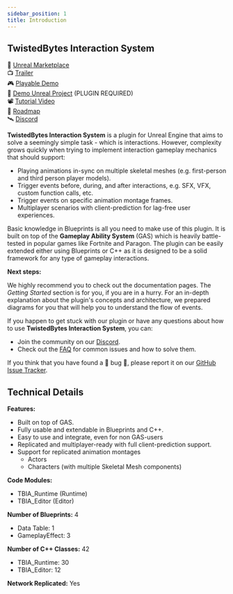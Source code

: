 ```yaml
---
sidebar_position: 1
title: Introduction
---
```


## TwistedBytes Interaction System
🛒 [Unreal Marketplace](https://www.unrealengine.com/marketplace/en-US/product/fd69a887e4894a61b05809916c9ec2b2) <br/>
📺 [Trailer](https://youtu.be/6LumTyC_160) <br/>
🎮 [Playable Demo](https://static.twistedbytes.net/downloads/6fb3c34c-e6fd-7275-7388-574abc6389a1/TBIA%20Playable%20Demo/) <br/>
🔌 [Demo Unreal Project](https://static.twistedbytes.net/downloads/7a42299c-6047-e1e8-5b98-c16ab1868b89/TBIA%20Demo%20Project/) (PLUGIN REQUIRED) <br/>
📽 [Tutorial Video](https://www.youtube.com/watch?v=sZjdo1ueH-0) <br/>
📆 [Roadmap](https://twistedbytes-net.github.io/TBIA-Documentation/roadmap) <br/>
🛰 [Discord](https://discord.twistedbytes.net) <br/>

**TwistedBytes Interaction System** is a plugin for Unreal Engine that aims to solve a seemingly simple task - which is interactions. However, complexity grows
quickly when trying to implement interaction gameplay mechanics that should support:

- Playing animations in-sync on multiple skeletal meshes (e.g. first-person and third person player models).
- Trigger events before, during, and after interactions, e.g. SFX, VFX, custom function calls, etc.
- Trigger events on specific animation montage frames.
- Multiplayer scenarios with client-prediction for lag-free user experiences.

Basic knowledge in Blueprints is all you need to make use of this plugin. It is built on top of the **Gameplay Ability System** (GAS) which is heavily
battle-tested in popular games like Fortnite and Paragon. The plugin can be easily extended either using Blueprints or C++ as it is designed to be a solid
framework for any type of gameplay interactions.

**Next steps:**

We highly recommend you to check out the documentation pages. The *Getting Started* section is for you, if you are in a
hurry. For an in-depth explanation about the plugin's concepts and architecture, we prepared diagrams for you that will help you to understand the flow of
events.

If you happen to get stuck with our plugin or have any questions about how to use **TwistedBytes Interaction System**, you can:
- Join the community on our [Discord](https://discord.twistedbytes.net).
- Check out the [FAQ](https://twistedbytes-net.github.io/TBIA-Documentation/docs/faq/) for common issues and how to solve them.

If you think that you have found a 🐞 bug 🐞, please report it on our [GitHub Issue Tracker](https://github.com/twistedbytes-net/TBIA-Documentation/issues).

## Technical Details

**Features:**

- Built on top of GAS.
- Fully usable and extendable in Blueprints and C++.
- Easy to use and integrate, even for non GAS-users
- Replicated and multiplayer-ready with full client-prediction support.
- Support for replicated animation montages
  - Actors
  - Characters (with multiple Skeletal Mesh components)

**Code Modules:**
- TBIA_Runtime (Runtime)
- TBIA_Editor (Editor)

**Number of Blueprints:** 4
- Data Table: 1
- GameplayEffect: 3

**Number of C++ Classes:** 42
- TBIA_Runtime: 30
- TBIA_Editor: 12

**Network Replicated:** Yes
